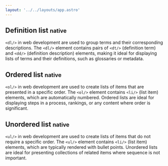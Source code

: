 ```yaml
---
layout: '../../layouts/app.astro'
---
```


## Definition list <small class="clr-subtext txt-nm txt-lowercase"> native </small>

`<dl/>` in web development are used to group terms and their
corresponding descriptions. The `<dl/>` element contains pairs of `<dt/>`
(definition term) and `<dd/>` (definition description) elements, making it
ideal for displaying lists of terms and their definitions, such as glossaries
or metadata.

## Ordered list <small class="clr-subtext txt-nm txt-lowercase"> native </small>

`<ol/>` in web development are used to create lists of items that
are presented in a specific order. The `<ol/>` element contains `<li/>` (list item)
elements, which are automatically numbered. Ordered lists are ideal for
displaying steps in a process, rankings, or any content where order is
significant.

## Unordered list <small class="clr-subtext txt-nm txt-lowercase"> native </small>

`<ul/>` in web development are used to create lists of items that
do not require a specific order. The `<ul/>` element contains `<li/>` (list item)
elements, which are typically rendered with bullet points. Unordered lists
are ideal for presenting collections of related items where sequence is not
important.
